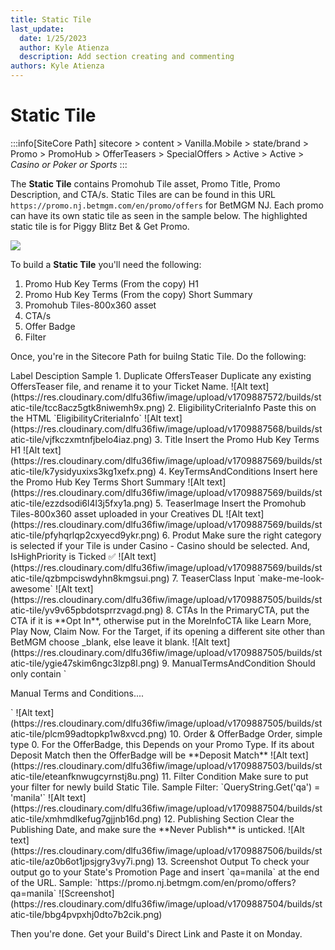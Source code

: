 ```yaml
---
title: Static Tile
last_update:
  date: 1/25/2023
  author: Kyle Atienza
  description: Add section creating and commenting
authors: Kyle Atienza
---
```



# Static Tile

:::info[SiteCore Path]
sitecore > content > Vanilla.Mobile > state/brand > Promo > PromoHub > OfferTeasers > SpecialOffers > Active > Active > *Casino or Poker or Sports*
:::

The **Static Tile** contains Promohub Tile asset, Promo Title, Promo Description, and CTA/s. Static Tiles are can be found in this URL `https://promo.nj.betmgm.com/en/promo/offers` for BetMGM NJ. Each promo can have its own static tile as seen in the sample below. The highlighted static tile is for Piggy Blitz Bet & Get Promo.

![](https://res.cloudinary.com/dlfu36fiw/image/upload/v1709887573/builds/static-tile/s2sqc97k0dr9tusudp1r.png)


To build a **Static Tile** you'll need the following:  

1. Promo Hub Key Terms (From the copy) H1
2. Promo Hub Key Terms (From the copy) Short Summary
3. Promohub Tiles-800x360 asset
4. CTA/s
5. Offer Badge
6. Filter

Once, you're in the Sitecore Path for builng Static Tile. Do the 
following:

<TinaTable topHeader={true}>
    <TinaTableRow>
        <TinaTableCell>Label</TinaTableCell>
        <TinaTableCell>Desciption</TinaTableCell>
        <TinaTableCell>Sample</TinaTableCell>
    </TinaTableRow>
    <TinaTableRow>
        <TinaTableCell>1. Duplicate OffersTeaser</TinaTableCell>
        <TinaTableCell>Duplicate any existing OffersTeaser file, and rename it to your Ticket Name.</TinaTableCell>
        <TinaTableCell>![Alt text](https://res.cloudinary.com/dlfu36fiw/image/upload/v1709887572/builds/static-tile/tcc8acz5gtk8niwemh9x.png)</TinaTableCell>
    </TinaTableRow>
    <TinaTableRow>
        <TinaTableCell>2. EligibilityCriteriaInfo</TinaTableCell>
        <TinaTableCell>Paste this on the HTML `EligibilityCriteriaInfo`</TinaTableCell>
        <TinaTableCell>![Alt text](https://res.cloudinary.com/dlfu36fiw/image/upload/v1709887568/builds/static-tile/vjfkczxmtnfjbelo4iaz.png)</TinaTableCell>
    </TinaTableRow>
    <TinaTableRow>
        <TinaTableCell>3. Title</TinaTableCell>
        <TinaTableCell>Insert the Promo Hub Key Terms H1</TinaTableCell>
        <TinaTableCell>![Alt text](https://res.cloudinary.com/dlfu36fiw/image/upload/v1709887569/builds/static-tile/k7ysidyuxixs3kg1xefx.png)</TinaTableCell>
    </TinaTableRow>
    <TinaTableRow>
        <TinaTableCell>4. KeyTermsAndConditions</TinaTableCell>
        <TinaTableCell>Insert here the Promo Hub Key Terms Short Summary</TinaTableCell>
        <TinaTableCell>![Alt text](https://res.cloudinary.com/dlfu36fiw/image/upload/v1709887569/builds/static-tile/ezzdsodi6l4l3j5fxy1a.png)</TinaTableCell>
    </TinaTableRow>
    <TinaTableRow>
        <TinaTableCell>5. TeaserImage</TinaTableCell>
        <TinaTableCell>Insert the Promohub Tiles-800x360 asset uploaded in your Creatives DL</TinaTableCell>
        <TinaTableCell>![Alt text](https://res.cloudinary.com/dlfu36fiw/image/upload/v1709887569/builds/static-tile/pfyhqrlqp2cxyecd9ykr.png)</TinaTableCell>
    </TinaTableRow>
    <TinaTableRow>
        <TinaTableCell>6. Produt</TinaTableCell>
        <TinaTableCell>Make sure the right category is selected if your Tile is under Casino - Casino should be selected. And, IsHighPriority is Ticked ✅</TinaTableCell>
        <TinaTableCell>![Alt text](https://res.cloudinary.com/dlfu36fiw/image/upload/v1709887569/builds/static-tile/qzbmpciswdyhn8kmgsui.png)</TinaTableCell>
    </TinaTableRow>
    <TinaTableRow>
        <TinaTableCell>7. TeaserClass</TinaTableCell>
        <TinaTableCell>Input `make-me-look-awesome`</TinaTableCell>
        <TinaTableCell>![Alt text](https://res.cloudinary.com/dlfu36fiw/image/upload/v1709887505/builds/static-tile/yv9v65pbdotsprrzvagd.png)</TinaTableCell>
    </TinaTableRow>
    <TinaTableRow>
        <TinaTableCell>8. CTAs</TinaTableCell>
        <TinaTableCell>In the PrimaryCTA, put the CTA if it is **Opt In**, otherwise put in the MoreInfoCTA like Learn More, Play Now, Claim Now. For the Target, if its opening a different site other than BetMGM choose _blank, else leave it blank.</TinaTableCell>
        <TinaTableCell>![Alt text](https://res.cloudinary.com/dlfu36fiw/image/upload/v1709887505/builds/static-tile/ygie47skim6ngc3lzp8l.png)</TinaTableCell>
    </TinaTableRow>
    <TinaTableRow>
        <TinaTableCell>9. ManualTermsAndCondition</TinaTableCell>
        <TinaTableCell>Should only contain `
<p>Manual Terms and Conditions....</p>
            `</TinaTableCell>
        <TinaTableCell>![Alt text](https://res.cloudinary.com/dlfu36fiw/image/upload/v1709887505/builds/static-tile/plcm99adtopkp1w8xvcd.png)</TinaTableCell>
    </TinaTableRow>
    <TinaTableRow>
        <TinaTableCell>10. Order &amp; OfferBadge</TinaTableCell>
        <TinaTableCell>Order, simple type 0. For the OfferBadge, this Depends on your Promo Type. If its about Deposit Match then the OfferBadge will be **Deposit Match**</TinaTableCell>
        <TinaTableCell>![Alt text](https://res.cloudinary.com/dlfu36fiw/image/upload/v1709887503/builds/static-tile/eteanfknwugcyrnstj8u.png)</TinaTableCell>
    </TinaTableRow>
    <TinaTableRow>
        <TinaTableCell>11. Filter  Condition</TinaTableCell>
        <TinaTableCell>Make sure to put your filter for newly build Static Tile. Sample Filter: `QueryString.Get('qa') = 'manila'`</TinaTableCell>
        <TinaTableCell>![Alt text](https://res.cloudinary.com/dlfu36fiw/image/upload/v1709887504/builds/static-tile/xmhmdlkefug7gjjnb16d.png)</TinaTableCell>
    </TinaTableRow>
    <TinaTableRow>
        <TinaTableCell>12. Publishing Section</TinaTableCell>
        <TinaTableCell>Clear the Publishing Date, and make sure the **Never Publish** is unticked.</TinaTableCell>
        <TinaTableCell>![Alt text](https://res.cloudinary.com/dlfu36fiw/image/upload/v1709887506/builds/static-tile/az0b6ot1jpsjgry3vy7i.png)</TinaTableCell>
    </TinaTableRow>
    <TinaTableRow>
        <TinaTableCell>13. Screenshot Output</TinaTableCell>
        <TinaTableCell>To check your output go to your State's Promotion Page and insert `qa=manila` at the end of the URL. Sample: `https://promo.nj.betmgm.com/en/promo/offers?qa=manila`</TinaTableCell>
        <TinaTableCell>![Screenshot](https://res.cloudinary.com/dlfu36fiw/image/upload/v1709887504/builds/static-tile/bbg4pvpxhj0dto7b2cik.png)</TinaTableCell>
    </TinaTableRow>
</TinaTable>

Then you're done. Get your Build's Direct Link and Paste it on Monday. 




